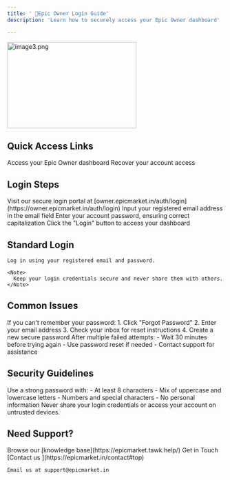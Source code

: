 ```yaml
---
title: ' 🔐Epic Owner Login Guide'
description: 'Learn how to securely access your Epic Owner dashboard'

---
```


<Frame>
 <img src="/images/images docs/image3.png" alt="image3.png" 
         width="300"
       height="200" />
</Frame>

## Quick Access Links

<CardGroup cols={2}>
  <Card title="Login Portal" icon="door-open" href="https://owner.epicmarket.in/auth/login">
    Access your Epic Owner dashboard
  </Card>
  <Card title="Reset Password" icon="key" href="https://owner.epicmarket.in/auth/forgot-password">
    Recover your account access
  </Card>
</CardGroup>

## Login Steps

<Steps>
  <Step title="Access Login Page">
    Visit our secure login portal at [owner.epicmarket.in/auth/login](https://owner.epicmarket.in/auth/login)
  </Step>
  <Step title="Enter Email">
    Input your registered email address in the email field
  </Step>
  <Step title="Provide Password">
    Enter your account password, ensuring correct capitalization
  </Step>
  <Step title="Submit">
    Click the "Login" button to access your dashboard
  </Step>
</Steps>




 ## Standard Login
    Log in using your registered email and password.
    
    <Note>
      Keep your login credentials secure and never share them with others.
    </Note>


## Common Issues

<AccordionGroup>
  <Accordion title="Forgot Password">
    If you can't remember your password:
    1. Click "Forgot Password" 
    2. Enter your email address
    3. Check your inbox for reset instructions
    4. Create a new secure password
  </Accordion>
  
  <Accordion title="Account Locked">
    After multiple failed attempts:
    - Wait 30 minutes before trying again
    - Use password reset if needed
    - Contact support for assistance
  </Accordion>
</AccordionGroup>

## Security Guidelines

<Check>
  Use a strong password with:
  - At least 8 characters
  - Mix of uppercase and lowercase letters
  - Numbers and special characters
  - No personal information
</Check>

<Warning>
  Never share your login credentials or access your account on untrusted devices.
</Warning>

## Need Support?

<CardGroup cols={2}>
  <Card title="Help Center" icon="circle-question">
    Browse our [knowledge base](https://epicmarket.tawk.help/)
  </Card>
  <Card title="Contact Support" icon="headset">
    Get in Touch [Contact us ](https://epicmarket.in/contact#top)
    
    Email us at support@epicmarket.in
  </Card>
</CardGroup>
